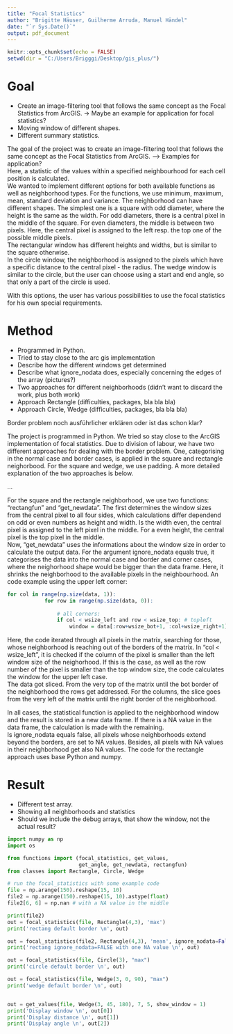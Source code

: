 ```yaml
---
title: "Focal Statistics"
author: "Brigitte Häuser, Guilherme Arruda, Manuel Händel"
date: "`r Sys.Date()`"
output: pdf_document
---
```


```r
knitr::opts_chunk$set(echo = FALSE)
setwd(dir = "C:/Users/Brigggi/Desktop/gis_plus/")
```

# Goal

- Create an image-filtering tool that follows the same concept as the 
Focal  Statistics  from  ArcGIS. -> Maybe an example for application for focal statistics?
- Moving window of different shapes.
- Different summary statistics.

The goal of the project was to create an image-filtering tool that follows the same concept as the 
Focal  Statistics  from  ArcGIS. --> Examples for application?  
Here, a statistic of the values within a specified neighbourhood for each cell position is calculated.  
We wanted to implement different options for both available functions as well as neighborhood types. For the functions, we use minimum, maximum, mean, standard deviation and variance. The neighborhood can have different shapes. The simplest one is a square with odd diameter, where the height is the same as the width. For odd diameters, there is a central pixel in the middle of the square. For even diameters, the middle is between two pixels. Here, the central pixel is assigned to the left resp. the top one of the possible middle pixels.   
The rectangular window has different heights and widths, but is similar to the square otherwise.  
In the circle window, the neighborhood is assigned to the pixels which have a specific distance to the central pixel - the radius. The wedge window is similar to the circle, but the user can choose using a start and end angle, so that only a part of the circle is used.

With this options, the user has various possibilities to use the focal statistics for his own special requirements.

# Method

- Programmed in Python.
- Tried to stay close to the arc gis implementation
- Describe how the different windows get determined
- Describe what ignore_nodata does, especially concerning the edges of the array (pictures?)
- Two approaches for different neighborhoods (didn't want to discard the work, plus both work)
- Approach Rectangle (difficulties, packages, bla bla bla)
- Approach Circle, Wedge (difficulties, packages, bla bla bla)

Border problem noch ausführlicher erklären oder ist das schon klar?

The project is programmed in Python. We tried so stay close to the ArcGIS implementation of focal statistics.
Due to division of labour, we have two different approaches for dealing with the border problem. One, categorising in the normal case and border cases, is applied in the square and rectangle neighorbood. For the square and wedge, we use padding. A more detailed explanation of the two approaches is below.  

...

For the square and the rectangle neighborhood, we use two functions: "rectangfun" and "get_newdata". The first determines the window sizes from the central pixel to all four sides, which calculations differ dependend on odd or even numbers as height and width. Is the width even, the central pixel is assigned to the left pixel in the middle. For a even height, the central pixel is the top pixel in the middle.  
Now, "get_newdata" uses the informations about the window size in order to calculate the output data. For the argument ignore_nodata equals true, it categorises the data into the normal case and border and corner cases, where the neighorhood shape would be bigger than the data frame. Here, it shrinks the neighborhood to the available pixels in the neighbourhood. An code example using the upper left corner:


```r
for col in range(np.size(data, 1)):
            for row in range(np.size(data, 0)):
                
                # all corners:
                if col < wsize_left and row < wsize_top: # topleft
                    window = data[:row+wsize_bot+1, :col+wsize_right+1]
```

Here, the code iterated through all pixels in the matrix, searching for those, whose neighborhood is reaching out of the borders of the matrix. In "col < wsize_left", it is checked if the column of the pixel is smaller than the left window size of the neighorhood. If this is the case, as well as the row number of the pixel is smaller than the top window size, the code calculates the window for the upper left case.  
The data got sliced. From the very top of the matrix until the bot border of the neighborhood the rows get addressed. For the columns, the slice goes from the very left of the matrix until the right border of the neighborhood.  

In all cases, the statistical function is applied to the neighborhood window and the result is stored in a new data frame. If there is a NA value in the data frame, the calculation is made with the remaining.  
Is ignore_nodata equals false, all pixels whose neighborhoods extend beyond the borders, are set to NA values. Besides, all pixels with NA values in their neighborhood get also NA values.
The code for the rectangle approach uses base Python and numpy.



# Result

- Different test array.
- Showing all neighborhoods and statistics
- Should we include the debug arrays, that show the window, not the actual result?



```python
import numpy as np
import os

from functions import (focal_statistics, get_values,
                       get_angle, get_newdata, rectangfun)
from classes import Rectangle, Circle, Wedge

# run the focal_statistics with some example code
file = np.arange(150).reshape(15, 10)
file2 = np.arange(150).reshape(15, 10).astype(float)
file2[6, 6] = np.nan # with a NA value in the middle

print(file2)
out = focal_statistics(file, Rectangle(4,3), 'max')
print('rectang default border \n', out)

out = focal_statistics(file2, Rectangle(4,3), 'mean', ignore_nodata=False)
print('rectang ignore_nodata=FALSE with one NA value \n', out)

out = focal_statistics(file, Circle(3), "max")
print('circle default border \n', out)

out = focal_statistics(file, Wedge(3, 0, 90), "max")
print('wedge default border \n', out)


out = get_values(file, Wedge(3, 45, 180), 7, 5, show_window = 1)
print('Display window \n', out[0])
print('Display distance \n', out[1])
print('Display angle \n', out[2])
```

